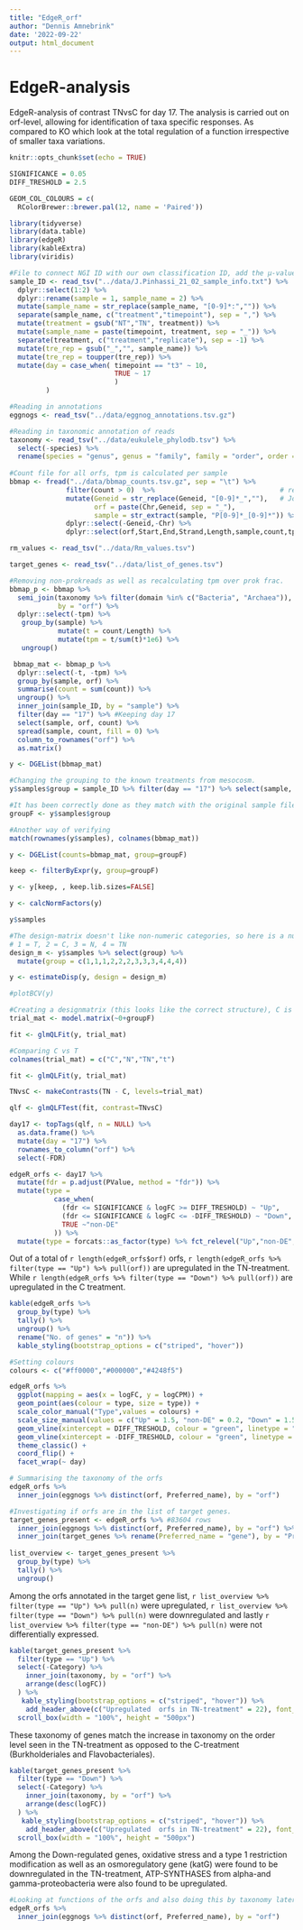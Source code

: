 ```yaml
---
title: "EdgeR_orf"
author: "Dennis Amnebrink"
date: '2022-09-22'
output: html_document
---
```


# EdgeR-analysis 
EdgeR-analysis of contrast TNvsC for day 17. The analysis is carried out on orf-level, allowing for identification of taxa specific responses. As compared to KO which look at the total regulation of a function irrespective of smaller taxa variations.
```r
knitr::opts_chunk$set(echo = TRUE)
```

```r
SIGNIFICANCE = 0.05
DIFF_TRESHOLD = 2.5
```

```r
GEOM_COL_COLOURS = c(
  RColorBrewer::brewer.pal(12, name = 'Paired'))
```

```r
library(tidyverse)
library(data.table)
library(edgeR)
library(kableExtra)
library(viridis)
```

```r
#File to connect NGI ID with our own classification ID, add the µ-values to this file for testing later, or do that in a sep file?
sample_ID <- read_tsv("../data/J.Pinhassi_21_02_sample_info.txt") %>%
  dplyr::select(1:2) %>%
  dplyr::rename(sample = 1, sample_name = 2) %>%
  mutate(sample_name = str_replace(sample_name, "[0-9]*:","")) %>%
  separate(sample_name, c("treatment","timepoint"), sep = ",") %>%
  mutate(treatment = gsub("NT","TN", treatment)) %>%
  mutate(sample_name = paste(timepoint, treatment, sep = "_")) %>%
  separate(treatment, c("treatment","replicate"), sep = -1) %>%
  mutate(tre_rep = gsub("_","", sample_name)) %>%
  mutate(tre_rep = toupper(tre_rep)) %>%
  mutate(day = case_when( timepoint == "t3" ~ 10,
                          TRUE ~ 17
                          )
         )

#Reading in annotations
eggnogs <- read_tsv("../data/eggnog_annotations.tsv.gz")

#Reading in taxonomic annotation of reads
taxonomy <- read_tsv("../data/eukulele_phylodb.tsv") %>%
  select(-species) %>%
  rename(species = "genus", genus = "family", family = "order", order = "class", class = "phylum", phylum = "kingdom")
  
#Count file for all orfs, tpm is calculated per sample
bbmap <- fread("../data/bbmap_counts.tsv.gz", sep = "\t") %>%
              filter(count > 0)  %>%                               # removing 0 counts to reduce size of table
              mutate(Geneid = str_replace(Geneid, "[0-9]*_",""),   # Joining in chr and geneid to match format of eggnog naming.
                     orf = paste(Chr,Geneid, sep = "_"),
                     sample = str_extract(sample, "P[0-9]*_[0-9]*")) %>% # Removing extra numbers in sample to match sample_ID format
              dplyr::select(-Geneid,-Chr) %>%
              dplyr::select(orf,Start,End,Strand,Length,sample,count,tpm)

rm_values <- read_tsv("../data/Rm_values.tsv")

target_genes <- read_tsv("../data/list_of_genes.tsv") 
```

```r
#Removing non-prokreads as well as recalculating tpm over prok frac.
bbmap_p <- bbmap %>% 
  semi_join(taxonomy %>% filter(domain %in% c("Bacteria", "Archaea")), 
            by = "orf") %>%
  dplyr::select(-tpm) %>%
   group_by(sample) %>%
            mutate(t = count/Length) %>%
            mutate(tpm = t/sum(t)*1e6) %>%
   ungroup()
```

```r
 bbmap_mat <- bbmap_p %>% 
  dplyr::select(-t, -tpm) %>%
  group_by(sample, orf) %>%
  summarise(count = sum(count)) %>%
  ungroup() %>%
  inner_join(sample_ID, by = "sample") %>%
  filter(day == "17") %>% #Keeping day 17
  select(sample, orf, count) %>%
  spread(sample, count, fill = 0) %>%
  column_to_rownames("orf") %>%
  as.matrix()

y <- DGEList(bbmap_mat)

#Changing the grouping to the known treatments from mesocosm.
y$samples$group = sample_ID %>% filter(day == "17") %>% select(sample, treatment) %>%  pull(treatment)

#It has been correctly done as they match with the original sample file
groupF <- y$samples$group

#Another way of verifying
match(rownames(y$samples), colnames(bbmap_mat))

y <- DGEList(counts=bbmap_mat, group=groupF)

keep <- filterByExpr(y, group=groupF)

y <- y[keep, , keep.lib.sizes=FALSE]

y <- calcNormFactors(y)

y$samples

#The design-matrix doesn't like non-numeric categories, so here is a numeric corresponding to orignal levels, key =
# 1 = T, 2 = C, 3 = N, 4 = TN
design_m <- y$samples %>% select(group) %>%
  mutate(group = c(1,1,1,2,2,2,3,3,3,4,4,4))

y <- estimateDisp(y, design = design_m)

#plotBCV(y)

#Creating a designmatrix (this looks like the correct structure), C is the base treatment, exlcuding intercept column.
trial_mat <- model.matrix(~0+groupF)

fit <- glmQLFit(y, trial_mat)

#Comparing C vs T
colnames(trial_mat) = c("C","N","TN","t")

fit <- glmQLFit(y, trial_mat)

TNvsC <- makeContrasts(TN - C, levels=trial_mat)
```

```r
qlf <- glmQLFTest(fit, contrast=TNvsC)

day17 <- topTags(qlf, n = NULL) %>%
  as.data.frame() %>%
  mutate(day = "17") %>%
  rownames_to_column("orf") %>%
  select(-FDR)

edgeR_orfs <- day17 %>%
  mutate(fdr = p.adjust(PValue, method = "fdr")) %>%
  mutate(type = 
           case_when(
             (fdr <= SIGNIFICANCE & logFC >= DIFF_TRESHOLD) ~ "Up",
             (fdr <= SIGNIFICANCE & logFC <= -DIFF_TRESHOLD) ~ "Down",
             TRUE ~"non-DE"
           )) %>%
  mutate(type = forcats::as_factor(type) %>% fct_relevel("Up","non-DE","Down"))
```
Out of a total of `r length(edgeR_orfs$orf)` orfs, `r length(edgeR_orfs %>% filter(type == "Up") %>% pull(orf))` are upregulated in the TN-treatment. While `r length(edgeR_orfs %>% filter(type == "Down") %>% pull(orf))` are upregulated in the C treatment.
```r
kable(edgeR_orfs %>%
  group_by(type) %>%
  tally() %>%
  ungroup() %>%
  rename("No. of genes" = "n")) %>%
  kable_styling(bootstrap_options = c("striped", "hover"))
```

```r
#Setting colours
colours <- c("#ff0000","#000000","#4248f5")

edgeR_orfs %>%
  ggplot(mapping = aes(x = logFC, y = logCPM)) +
  geom_point(aes(colour = type, size = type)) +
  scale_color_manual("Type",values = colours) +
  scale_size_manual(values = c("Up" = 1.5, "non-DE" = 0.2, "Down" = 1.5), guide = "none") +
  geom_vline(xintercept = DIFF_TRESHOLD, colour = "green", linetype = "dashed") +
  geom_vline(xintercept = -DIFF_TRESHOLD, colour = "green", linetype = "dashed") +
  theme_classic() +
  coord_flip() +
  facet_wrap(~ day)
```

```r
# Summarising the taxonomy of the orfs
edgeR_orfs %>%
  inner_join(eggnogs %>% distinct(orf, Preferred_name), by = "orf")
```
```r
#Investigating if orfs are in the list of target genes.
target_genes_present <- edgeR_orfs %>% #83604 rows 
  inner_join(eggnogs %>% distinct(orf, Preferred_name), by = "orf") %>% #Loosing unannotated orfs here #81 698 rows
  inner_join(target_genes %>% rename(Preferred_name = "gene"), by = "Preferred_name")  # 1831 rows 
  
list_overview <- target_genes_present %>%
  group_by(type) %>%
  tally() %>%
  ungroup()
```
Among the orfs annotated in the target gene list,  `r list_overview %>% filter(type == "Up") %>% pull(n)` were upregulated,   `r list_overview %>% filter(type == "Down") %>% pull(n)` were downregulated and lastly `r list_overview %>% filter(type == "non-DE") %>% pull(n)` were not differentially expressed.

```r
kable(target_genes_present %>%
  filter(type == "Up") %>%
  select(-Category) %>%
    inner_join(taxonomy, by = "orf") %>%
    arrange(desc(logFC))
  ) %>%
   kable_styling(bootstrap_options = c("striped", "hover")) %>%
    add_header_above(c("Upregulated  orfs in TN-treatment" = 22), font_size = 18) %>%
  scroll_box(width = "100%", height = "500px")
```
These taxonomy of genes match the increase in taxonomy on the order level seen in the TN-treatment as opposed to the C-treatment (Burkholderiales and Flavobacteriales).

```r
kable(target_genes_present %>%
  filter(type == "Down") %>%
  select(-Category) %>%
    inner_join(taxonomy, by = "orf") %>%
    arrange(desc(logFC))
  ) %>%
   kable_styling(bootstrap_options = c("striped", "hover")) %>%
    add_header_above(c("Upregulated  orfs in TN-treatment" = 22), font_size = 18) %>%
  scroll_box(width = "100%", height = "500px")
```
Among the Down-regulated genes, oxidative stress and a type 1 restriction modification as well as an osmoregulatory gene (katG) were found to be downregulated in the TN-treatment, ATP-SYNTHASES from alpha-and gamma-proteobacteria were also found to be upregulated.

```r
#Looking at functions of the orfs and also doing this by taxonomy later
edgeR_orfs %>%
  inner_join(eggnogs %>% distinct(orf, Preferred_name), by = "orf")

```


